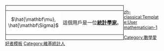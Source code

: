 <div style="float: left; border:solid black 1px; margin: 1px;">
{| cellspacing="0" style="width: 238px; background: #FFCC00;"
| style="width: 45px; height: 45px; background: white; text-align: center; font-size: {{{5|{{{id-s|14}}}}}}pt; color: {{{id-fc|black}}};" | <math>\hat{\mathbf\mu}, \hat{\mathbf\Sigma}</math>
| style="font-size: {{{info-s|10}}}pt; padding: 4pt; line-height: 1.25em; color: {{{info-fc|black}}};" | 這個用戶是一位'''[[統計學|統計學家]]'''。
|}</div>
<noinclude>
[[Category:數學愛好者模板]]

[[zh-classical:Template:User mathematician-1]]
</noinclude>
[[Category:維基統計人]]